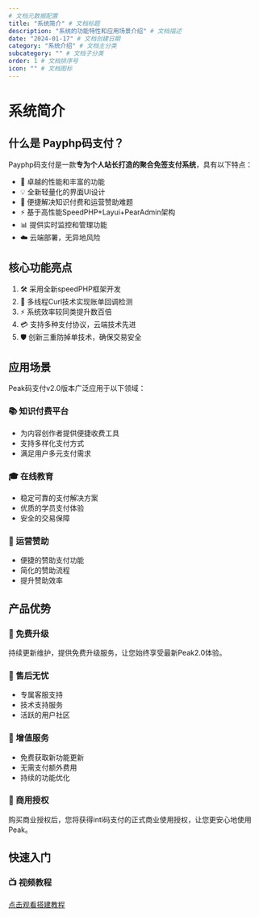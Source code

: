 ```yaml
---
# 文档元数据配置
title: "系统简介" # 文档标题
description: "系统的功能特性和应用场景介绍" # 文档描述
date: "2024-01-17" # 文档创建日期
category: "系统介绍" # 文档主分类
subcategory: "" # 文档子分类
order: 1 # 文档排序号
icon: "" # 文档图标
---
```


# 系统简介 

## 什么是 Payphp码支付？

Payphp码支付是一款**专为个人站长打造的聚合免签支付系统**，具有以下特点：

- 🚀 卓越的性能和丰富的功能
- 💡 全新轻量化的界面UI设计
- 🔧 便捷解决知识付费和运营赞助难题
- ⚡ 基于高性能SpeedPHP+Layui+PearAdmin架构
- 📊 提供实时监控和管理功能
- ☁️ 云端部署，无异地风险

## 核心功能亮点

1. 🛠️ 采用全新speedPHP框架开发
2. 🔄 多线程Curl技术实现账单回调检测
3. ⚡ 系统效率较同类提升数百倍
4. 💳 支持多种支付协议，云端技术先进
5. 🛡️ 创新三重防掉单技术，确保交易安全

## 应用场景

Peak码支付v2.0版本广泛应用于以下领域：

### 📚 知识付费平台
- 为内容创作者提供便捷收费工具
- 支持多样化支付方式
- 满足用户多元支付需求

### 🎓 在线教育
- 稳定可靠的支付解决方案
- 优质的学员支付体验
- 安全的交易保障

### 🎯 运营赞助
- 便捷的赞助支付功能
- 简化的赞助流程
- 提升赞助效率

## 产品优势

### 💫 免费升级
持续更新维护，提供免费升级服务，让您始终享受最新Peak2.0体验。

### 🛟 售后无忧
- 专属客服支持
- 技术支持服务
- 活跃的用户社区

### 🎁 增值服务
- 免费获取新功能更新
- 无需支付额外费用
- 持续的功能优化

### 📜 商用授权
购买商业授权后，您将获得intl码支付的正式商业使用授权，让您更安心地使用Peak。

## 快速入门

### 📺 视频教程
[点击观看搭建教程](https://b23.tv/u5dgVSE)